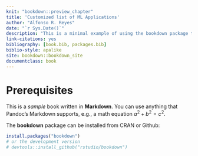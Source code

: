 ```yaml
--- 
knit: "bookdown::preview_chapter"
title: 'Customized list of ML Applications'
author: "Alfonso R. Reyes"
date: "`r Sys.Date()`"
description: "This is a minimal example of using the bookdown package to write a book. The output format for this example is bookdown::gitbook."
link-citations: yes
bibliography: [book.bib, packages.bib]
biblio-style: apalike
site: bookdown::bookdown_site
documentclass: book
---
```


# Prerequisites

This is a _sample_ book written in **Markdown**. You can use anything that Pandoc's Markdown supports, e.g., a math equation $a^2 + b^2 = c^2$.

The **bookdown** package can be installed from CRAN or Github:

```r
install.packages("bookdown")
# or the development version
# devtools::install_github("rstudio/bookdown")
```


